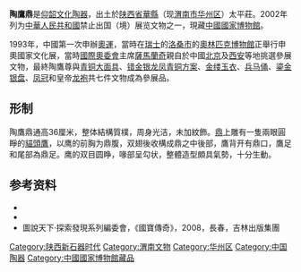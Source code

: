 {{禁止出国(境)展览文物
|图片 = [[File:Neolithic_pottery_eagle_ding.jpg|200px]]
|名称 = 陶鹰鼎
|时代 = [[仰韶文化|仰韶文化]] （约公元前5000年-前3000年）
|出土 = [[陝西省|陝西省]][[華縣|華縣]]（1958年）
|现藏 = [[中國國家博物館|中國國家博物館]]
|登录 = 2002年
|}}

'''陶鷹鼎'''是[[仰韶文化|仰韶文化]][[陶器|陶器]]，出土於[[陕西省|陕西省]][[華縣|華縣]]（现[[渭南市|渭南市]][[华州区|华州区]]）太平莊。2002年列为[[中華人民共和國|中華人民共和國]]禁止出国（境）展览文物之一，現藏[[中國國家博物館|中國國家博物館]]。

1993年，中國第一次申辦[[奧運|奧運]]，當時在[[瑞士|瑞士]]的[[洛桑市|洛桑市]]的[[奧林匹克博物館|奧林匹克博物館]]正舉行申奧國家文化展，當時[[國際奧委會|國際奧委會]]主席[[胡安·安东尼奥·萨马兰奇|薩馬蘭奇]]親自於中國[[北京|北京]]及[[西安|西安]]等地挑選參展文物，最終陶鷹尊與[[青铜大面具|青铜大面具]]、[[错金银龙凤青铜方案|错金银龙凤青铜方案]]、[[金缕玉衣|金缕玉衣]]、[[兵马俑|兵马俑]]、[[鎏金银盘|鎏金银盘]]、[[凤冠|凤冠]]和皇帝[[龙袍|龙袍]]共七件文物成為參展品。

==形制==
陶鷹鼎通高36厘米，整体結構質樸，周身光洁，未加紋飾。[[鼎|鼎]]上雕有一隻兩眼圓睜的[[貓頭鷹|貓頭鷹]]，以鹰的前胸为鼎腹，双翅後收構成鼎之中後部，鷹背开有鼎口，鷹足和尾部為鼎足。鹰的双目圆睁，喙部呈勾状，整體造型頗具氣勢，十分生動。

==参考资料==
*{{zh}}{{cite web|url=http://www.chnmuseum.cn/Default.aspx?TabId=212&AntiqueLanguageID=638&AspxAutoDetectCookieSupport=1|title=陶鹰鼎</span>|publisher=中國國家博物館|date=|accessdate=2015-11-05|archive-url=https://web.archive.org/web/20151014135512/http://www.chnmuseum.cn/Default.aspx?TabId=212&AntiqueLanguageID=638&AspxAutoDetectCookieSupport=1|archive-date=2015-10-14|dead-url=yes}}
*{{zh}}{{cite web|url=http://www.wenbao.net/html/whyichan/64th/3taoyingding.htm|title=陶鹰鼎</span>|publisher=中國歷史文化遺產保護網|date=|accessdate=2009-04-16|archive-date=2009-04-26|archive-url=https://web.archive.org/web/20090426015235/http://www.wenbao.net/html/whyichan/64th/3taoyingding.htm|dead-url=no}}
*圖說天下·探索發現系列編委會，《國寶傳奇》，2008，長春，吉林出版集團

{{禁止出境展览文物索引}}
{{藝術小作品}}

[[Category:陕西新石器时代|Category:陕西新石器时代]]
[[Category:渭南文物|Category:渭南文物]]
[[Category:华州区|Category:华州区]]
[[Category:中国陶器|Category:中国陶器]]
[[Category:中國國家博物館藏品|Category:中國國家博物館藏品]]
